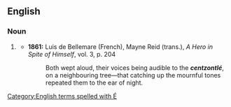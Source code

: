 {{also|centzontle}}
==English==

===Noun===
{{head|en|noun}}

# {{lb|en|very|_|rare}} {{alternative spelling of|centzontle|lang=en}}
#* '''1861:''' Luis de Bellemare (French), Mayne Reid (trans.), ''A Hero in Spite of Himself'', vol. 3, p. 204
#*: Both wept aloud, their voices being audible to the '''''centzontlé''''', on a neighbouring tree—that catching up the mournful tones repeated them to the ear of night.

[[Category:English terms spelled with É]]